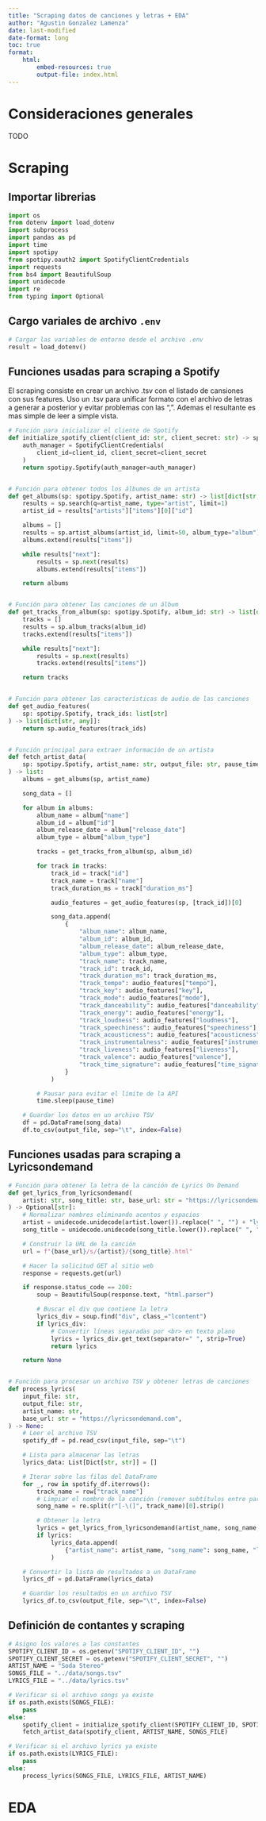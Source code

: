 ```yaml
---
title: "Scraping datos de canciones y letras + EDA"
author: "Agustin Gonzalez Lamenza"
date: last-modified
date-format: long
toc: true
format:
    html:
        embed-resources: true
        output-file: index.html
---
```


# Consideraciones generales

TODO

# Scraping

## Importar librerias

```python
import os
from dotenv import load_dotenv
import subprocess
import pandas as pd
import time
import spotipy
from spotipy.oauth2 import SpotifyClientCredentials
import requests
from bs4 import BeautifulSoup
import unidecode
import re
from typing import Optional
```

## Cargo variales de archivo `.env`

```python
# Cargar las variables de entorno desde el archivo .env
result = load_dotenv()
```

## Funciones usadas para scraping a Spotify

El scraping consiste en crear un archivo .tsv con el listado de cansiones con sus features. Uso un .tsv para unificar formato con el archivo de letras a generar a posterior y evitar problemas con las ",". Ademas el resultante es mas simple de leer a simple vista.

```python
# Función para inicializar el cliente de Spotify
def initialize_spotify_client(client_id: str, client_secret: str) -> spotipy.Spotify:
    auth_manager = SpotifyClientCredentials(
        client_id=client_id, client_secret=client_secret
    )
    return spotipy.Spotify(auth_manager=auth_manager)


# Función para obtener todos los álbumes de un artista
def get_albums(sp: spotipy.Spotify, artist_name: str) -> list[dict[str, any]]:
    results = sp.search(q=artist_name, type="artist", limit=1)
    artist_id = results["artists"]["items"][0]["id"]

    albums = []
    results = sp.artist_albums(artist_id, limit=50, album_type="album")
    albums.extend(results["items"])

    while results["next"]:
        results = sp.next(results)
        albums.extend(results["items"])

    return albums


# Función para obtener las canciones de un álbum
def get_tracks_from_album(sp: spotipy.Spotify, album_id: str) -> list[dict[str, any]]:
    tracks = []
    results = sp.album_tracks(album_id)
    tracks.extend(results["items"])

    while results["next"]:
        results = sp.next(results)
        tracks.extend(results["items"])

    return tracks


# Función para obtener las características de audio de las canciones
def get_audio_features(
    sp: spotipy.Spotify, track_ids: list[str]
) -> list[dict[str, any]]:
    return sp.audio_features(track_ids)


# Función principal para extraer información de un artista
def fetch_artist_data(
    sp: spotipy.Spotify, artist_name: str, output_file: str, pause_time: float = 1.0
) -> list:
    albums = get_albums(sp, artist_name)

    song_data = []

    for album in albums:
        album_name = album["name"]
        album_id = album["id"]
        album_release_date = album["release_date"]
        album_type = album["album_type"]

        tracks = get_tracks_from_album(sp, album_id)

        for track in tracks:
            track_id = track["id"]
            track_name = track["name"]
            track_duration_ms = track["duration_ms"]

            audio_features = get_audio_features(sp, [track_id])[0]

            song_data.append(
                {
                    "album_name": album_name,
                    "album_id": album_id,
                    "album_release_date": album_release_date,
                    "album_type": album_type,
                    "track_name": track_name,
                    "track_id": track_id,
                    "track_duration_ms": track_duration_ms,
                    "track_tempo": audio_features["tempo"],
                    "track_key": audio_features["key"],
                    "track_mode": audio_features["mode"],
                    "track_danceability": audio_features["danceability"],
                    "track_energy": audio_features["energy"],
                    "track_loudness": audio_features["loudness"],
                    "track_speechiness": audio_features["speechiness"],
                    "track_acousticness": audio_features["acousticness"],
                    "track_instrumentalness": audio_features["instrumentalness"],
                    "track_liveness": audio_features["liveness"],
                    "track_valence": audio_features["valence"],
                    "track_time_signature": audio_features["time_signature"],
                }
            )

        # Pausar para evitar el límite de la API
        time.sleep(pause_time)

    # Guardar los datos en un archivo TSV
    df = pd.DataFrame(song_data)
    df.to_csv(output_file, sep="\t", index=False)
```

## Funciones usadas para scraping a Lyricsondemand

```python
# Función para obtener la letra de la canción de Lyrics On Demand
def get_lyrics_from_lyricsondemand(
    artist: str, song_title: str, base_url: str = "https://lyricsondemand.com"
) -> Optional[str]:
    # Normalizar nombres eliminando acentos y espacios
    artist = unidecode.unidecode(artist.lower()).replace(" ", "") + "lyrics"
    song_title = unidecode.unidecode(song_title.lower()).replace(" ", "") + "lyrics"

    # Construir la URL de la canción
    url = f"{base_url}/s/{artist}/{song_title}.html"

    # Hacer la solicitud GET al sitio web
    response = requests.get(url)

    if response.status_code == 200:
        soup = BeautifulSoup(response.text, "html.parser")

        # Buscar el div que contiene la letra
        lyrics_div = soup.find("div", class_="lcontent")
        if lyrics_div:
            # Convertir líneas separadas por <br> en texto plano
            lyrics = lyrics_div.get_text(separator=" ", strip=True)
            return lyrics

    return None


# Función para procesar un archivo TSV y obtener letras de canciones
def process_lyrics(
    input_file: str,
    output_file: str,
    artist_name: str,
    base_url: str = "https://lyricsondemand.com",
) -> None:
    # Leer el archivo TSV
    spotify_df = pd.read_csv(input_file, sep="\t")

    # Lista para almacenar las letras
    lyrics_data: List[Dict[str, str]] = []

    # Iterar sobre las filas del DataFrame
    for _, row in spotify_df.iterrows():
        track_name = row["track_name"]
        # Limpiar el nombre de la canción (remover subtítulos entre paréntesis o guiones)
        song_name = re.split(r"[-\(]", track_name)[0].strip()

        # Obtener la letra
        lyrics = get_lyrics_from_lyricsondemand(artist_name, song_name, base_url)
        if lyrics:
            lyrics_data.append(
                {"artist_name": artist_name, "song_name": song_name, "lyrics": lyrics}
            )

    # Convertir la lista de resultados a un DataFrame
    lyrics_df = pd.DataFrame(lyrics_data)

    # Guardar los resultados en un archivo TSV
    lyrics_df.to_csv(output_file, sep="\t", index=False)
```

## Definición de contantes y scraping

```python
# Asigno los valores a las constantes
SPOTIFY_CLIENT_ID = os.getenv("SPOTIFY_CLIENT_ID", "")
SPOTIFY_CLIENT_SECRET = os.getenv("SPOTIFY_CLIENT_SECRET", "")
ARTIST_NAME = "Soda Stereo"
SONGS_FILE = "../data/songs.tsv"
LYRICS_FILE = "../data/lyrics.tsv"

# Verificar si el archivo songs ya existe
if os.path.exists(SONGS_FILE):
    pass
else:
    spotify_client = initialize_spotify_client(SPOTIFY_CLIENT_ID, SPOTIFY_CLIENT_SECRET)
    fetch_artist_data(spotify_client, ARTIST_NAME, SONGS_FILE)

# Verificar si el archivo lyrics ya existe
if os.path.exists(LYRICS_FILE):
    pass
else:
    process_lyrics(SONGS_FILE, LYRICS_FILE, ARTIST_NAME)
```


# EDA
